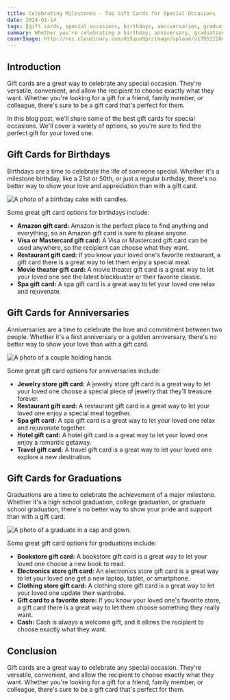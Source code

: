 ```yaml
---
title: Celebrating Milestones - Top Gift Cards for Special Occasions
date: 2024-01-14
tags: [gift cards, special occasions, birthdays, anniversaries, graduations]
summary: Whether you're celebrating a birthday, anniversary, graduation, or any other special occasion, gift cards make the perfect gift. They're versatile, convenient, and allow the recipient to choose exactly what they want.
coverImage: http://res.cloudinary.com/ds5quo9pr/image/upload/v1705222849/Blog-Posts/sweNzgwebp.jpg
---
```


## Introduction

Gift cards are a great way to celebrate any special occasion. They're versatile, convenient, and allow the recipient to choose exactly what they want. Whether you're looking for a gift for a friend, family member, or colleague, there's sure to be a gift card that's perfect for them.

In this blog post, we'll share some of the best gift cards for special occasions. We'll cover a variety of options, so you're sure to find the perfect gift for your loved one.

## Gift Cards for Birthdays

Birthdays are a time to celebrate the life of someone special. Whether it's a milestone birthday, like a 21st or 50th, or just a regular birthday, there's no better way to show your love and appreciation than with a gift card.

![A photo of a birthday cake with candles.](http://res.cloudinary.com/ds5quo9pr/image/upload/v1705222849/Blog-Posts/sweNzgwebp.jpg)

Some great gift card options for birthdays include:

- **Amazon gift card:** Amazon is the perfect place to find anything and everything, so an Amazon gift card is sure to please anyone.
- **Visa or Mastercard gift card:** A Visa or Mastercard gift card can be used anywhere, so the recipient can choose what they want.
- **Restaurant gift card:** If you know your loved one's favorite restaurant, a gift card there is a great way to let them enjoy a special meal.
- **Movie theater gift card:** A movie theater gift card is a great way to let your loved one see the latest blockbuster or their favorite classic.
- **Spa gift card:** A spa gift card is a great way to let your loved one relax and rejuvenate.

## Gift Cards for Anniversaries

Anniversaries are a time to celebrate the love and commitment between two people. Whether it's a first anniversary or a golden anniversary, there's no better way to show your love than with a gift card.

![A photo of a couple holding hands.](http://res.cloudinary.com/ds5quo9pr/image/upload/v1705222927/Blog-Posts/Ps2xVQwebp.jpg)

Some great gift card options for anniversaries include:

- **Jewelry store gift card:** A jewelry store gift card is a great way to let your loved one choose a special piece of jewelry that they'll treasure forever.
- **Restaurant gift card:** A restaurant gift card is a great way to let your loved one enjoy a special meal together.
- **Spa gift card:** A spa gift card is a great way to let your loved one relax and rejuvenate together.
- **Hotel gift card:** A hotel gift card is a great way to let your loved one enjoy a romantic getaway.
- **Travel gift card:** A travel gift card is a great way to let your loved one explore a new destination.

## Gift Cards for Graduations

Graduations are a time to celebrate the achievement of a major milestone. Whether it's a high school graduation, college graduation, or graduate school graduation, there's no better way to show your pride and support than with a gift card.

![A photo of a graduate in a cap and gown.](http://res.cloudinary.com/ds5quo9pr/image/upload/v1705223047/Blog-Posts/VvnLKWwebp.jpg)

Some great gift card options for graduations include:

- **Bookstore gift card:** A bookstore gift card is a great way to let your loved one choose a new book to read.
- **Electronics store gift card:** An electronics store gift card is a great way to let your loved one get a new laptop, tablet, or smartphone.
- **Clothing store gift card:** A clothing store gift card is a great way to let your loved one update their wardrobe.
- **Gift card to a favorite store:** If you know your loved one's favorite store, a gift card there is a great way to let them choose something they really want.
- **Cash:** Cash is always a welcome gift, and it allows the recipient to choose exactly what they want.

## Conclusion

Gift cards are a great way to celebrate any special occasion. They're versatile, convenient, and allow the recipient to choose exactly what they want. Whether you're looking for a gift for a friend, family member, or colleague, there's sure to be a gift card that's perfect for them.

```

```
